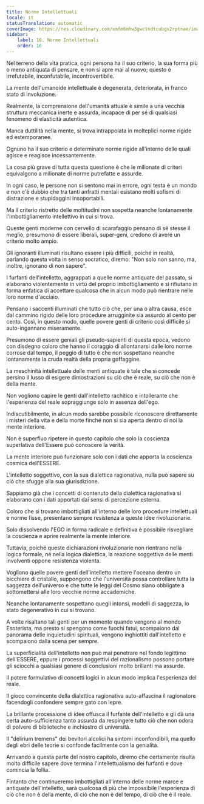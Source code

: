 ```yaml
---
title: Norme Intellettuali
locale: it
statusTranslation: automatic
coverImage: https://res.cloudinary.com/xmfm6mhw3gwctndtcubgx2rptnae/image/upload/v1741354419/small_cover_la_gran_rebelion_28716e29d2.webp
sidebar:
    label: 16. Norme Intellettuali
    order: 16
---
```

Nel terreno della vita pratica, ogni persona ha il suo criterio, la sua forma più o meno antiquata di pensare, e non si apre mai al nuovo; questo è irrefutabile, inconfutabile, incontrovertibile.

La mente dell'umanoide intellettuale è degenerata, deteriorata, in franco stato di involuzione.

Realmente, la comprensione dell'umanità attuale è simile a una vecchia struttura meccanica inerte e assurda, incapace di per sé di qualsiasi fenomeno di elasticità autentica.

Manca duttilità nella mente, si trova intrappolata in molteplici norme rigide ed estemporanee.

Ognuno ha il suo criterio e determinate norme rigide all'interno delle quali agisce e reagisce incessantemente.

La cosa più grave di tutta questa questione è che le milionate di criteri equivalgono a milionate di norme putrefatte e assurde.

In ogni caso, le persone non si sentono mai in errore, ogni testa è un mondo e non c'è dubbio che tra tanti anfratti mentali esistano molti sofismi di distrazione e stupidaggini insoportabili.

Ma il criterio ristretto delle moltitudini non sospetta neanche lontanamente l'imbottigliamento intellettivo in cui si trova.

Queste genti moderne con cervello di scarafaggio pensano di sé stesse il meglio, presumono di essere liberali, super-geni, credono di avere un criterio molto ampio.

Gli ignoranti illuminati risultano essere i più difficili, poiché in realtà, parlando questa volta in senso socratico, diremo: "Non solo non sanno, ma, inoltre, ignorano di non sapere".

I furfanti dell'intelletto, aggrappati a quelle norme antiquate del passato, si elaborano violentemente in virtù del proprio imbottigliamento e si rifiutano in forma enfatica di accettare qualcosa che in alcun modo può rientrare nelle loro norme d'acciaio.

Pensano i saccenti illuminati che tutto ciò che, per una o altra causa, esce dal cammino rigido delle loro procedure arrugginite sia assurdo al cento per cento. Così, in questo modo, quelle povere genti di criterio così difficile si auto-ingannano miseramente.

Presumono di essere geniali gli pseudo-sapienti di questa epoca, vedono con disdegno coloro che hanno il coraggio di allontanarsi dalle loro norme corrose dal tempo, il peggio di tutto è che non sospettano neanche lontanamente la cruda realtà della propria goffaggine.

La meschinità intellettuale delle menti antiquate è tale che si concede persino il lusso di esigere dimostrazioni su ciò che è reale, su ciò che non è della mente.

Non vogliono capire le genti dall'intelletto rachitico e intollerante che l'esperienza del reale sopraggiunge solo in assenza dell'ego.

Indiscutibilmente, in alcun modo sarebbe possibile riconoscere direttamente i misteri della vita e della morte finché non si sia aperta dentro di noi la mente interiore.

Non è superfluo ripetere in questo capitolo che solo la coscienza superlativa dell'Essere può conoscere la verità.

La mente interiore può funzionare solo con i dati che apporta la coscienza cosmica dell'ESSERE.

L'intelletto soggettivo, con la sua dialettica ragionativa, nulla può sapere su ciò che sfugge alla sua giurisdizione.

Sappiamo già che i concetti di contenuto della dialettica ragionativa si elaborano con i dati apportati dai sensi di percezione esterna.

Coloro che si trovano imbottigliati all'interno delle loro procedure intellettuali e norme fisse, presentano sempre resistenza a queste idee rivoluzionarie.

Solo dissolvendo l'EGO in forma radicale e definitiva è possibile risvegliare la coscienza e aprire realmente la mente interiore.

Tuttavia, poiché queste dichiarazioni rivoluzionarie non rientrano nella logica formale, né nella logica dialettica, la reazione soggettiva delle menti involventi oppone resistenza violenta.

Vogliono quelle povere genti dell'intelletto mettere l'oceano dentro un bicchiere di cristallo, suppongono che l'università possa controllare tutta la saggezza dell'universo e che tutte le leggi del Cosmo siano obbligate a sottomettersi alle loro vecchie norme accademiche.

Neanche lontanamente sospettano quegli intonsi, modelli di saggezza, lo stato degenerativo in cui si trovano.

A volte risaltano tali genti per un momento quando vengono al mondo Esoterista, ma presto si spengono come fuochi fatui, scompaiono dal panorama delle inquietudini spirituali, vengono inghiottiti dall'intelletto e scompaiono dalla scena per sempre.

La superficialità dell'intelletto non può mai penetrare nel fondo legittimo dell'ESSERE, eppure i processi soggettivi del razionalismo possono portare gli sciocchi a qualsiasi genere di conclusioni molto brillanti ma assurde.

Il potere formulativo di concetti logici in alcun modo implica l'esperienza del reale.

Il gioco convincente della dialettica ragionativa auto-affascina il ragionatore facendogli confondere sempre gato con lepre.

La brillante processione di idee offusca il furfante dell'intelletto e gli dà una certa auto-sufficienza tanto assurda da respingere tutto ciò che non odora di polvere di biblioteche e inchiostro di università.

Il "delirium tremens" dei bevitori alcolici ha sintomi inconfondibili, ma quello degli ebri delle teorie si confonde facilmente con la genialità.

Arrivando a questa parte del nostro capitolo, diremo che certamente risulta molto difficile sapere dove termina l'intellettualismo dei furfanti e dove comincia la follia.

Fintanto che continueremo imbottigliati all'interno delle norme marce e antiquate dell'intelletto, sarà qualcosa di più che impossibile l'esperienza di ciò che non è della mente, di ciò che non è del tempo, di ciò che è il reale.

